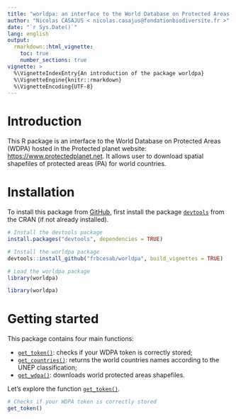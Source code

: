 ```yaml
---
title: "worldpa: an interface to the World Database on Protected Areas (WDPA)"
author: "Nicolas CASAJUS < nicolas.casajus@fondationbiodiversite.fr >"
date: "`r Sys.Date()`"
lang: english
output:
  rmarkdown::html_vignette:
    toc: true
    number_sections: true
vignette: >
  %\VignetteIndexEntry{An introduction of the package worldpa}
  %\VignetteEngine{knitr::rmarkdown}
  %\VignetteEncoding{UTF-8}
---
```




# Introduction

This R package is an interface to the World Database on Protected Areas (WDPA)
hosted in the Protected planet website: [https://www.protectedplanet.net](https://www.protectedplanet.net).
It allows user to download spatial shapefiles of protected areas (PA) for world countries.


# Installation

To install this package from [GitHub](https://www.github.com/frbcesab/worldpa),
first install the package [`devtools`](http://cran.r-project.org/web/packages/devtools/index.html) from the CRAN (if not already installed).

```r
# Install the devtools package
install.packages("devtools", dependencies = TRUE)

# Install the worldpa package
devtools::install_github("frbcesab/worldpa", build_vignettes = TRUE)

# Load the worldpa package
library(worldpa)
```

```r
library(worldpa)
```


# Getting started

This package contains four main functions:

- [`get_token()`](https://frbcesab.github.io/worldpa/reference/get_token.html): checks if your WDPA token is correctly stored;
- [`get_countries()`](https://frbcesab.github.io/worldpa/reference/get_countries.html): returns the world countries names according to the UNEP classification;
- [`get_wdpa()`](https://frbcesab.github.io/worldpa/reference/get_wdpa.html): downloads world protected areas shapefiles.

Let's explore the function [`get_token()`](https://frbcesab.github.io/worldpa/reference/get_token.html).

```r
# Checks if your WDPA token is correctly stored
get_token()
```
